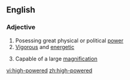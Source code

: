 ==English==

===Adjective===
{{en-adj|pos=[[high]]-[[powered]]}}

# Posessing great physical or political [[power]]
# [[vigorous|Vigorous]] and [[energetic]]
#{{context|of an optical instrument}} Capable of a large [[magnification]]

[[vi:high-powered]]
[[zh:high-powered]]